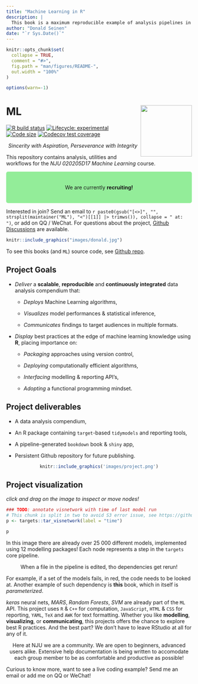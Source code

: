 ```yaml
---
title: "Machine Learning in R"
description: |
  This book is a maximum reproducible example of analysis pipelines in R.
author: "Donald Seinen"
date: "`r Sys.Date()`"
---
```


```r
knitr::opts_chunk$set(
  collapse = TRUE,
  comment = "#>",
  fig.path = "man/figures/README-",
  out.width = "100%"
)

options(warn=-1)
```

# ML <img src="man/figures/logo.png" align="right" height="139"/>

<!-- badges: start -->

[![R build status](https://github.com/D-Se/ML/workflows/R-CMD-check/badge.svg)](https://github.com/D-Se/ML/actions) [![Lifecycle: experimental](https://img.shields.io/badge/lifecycle-experimental-orange.svg)](https://lifecycle.r-lib.org/articles/stages.html#experimental) [![Code size](https://img.shields.io/github/languages/code-size/D-Se/ML.svg)](https://github.com/D-Se/ML) [![Codecov test coverage](https://codecov.io/gh/D-Se/ML/branch/master/graph/badge.svg)](https://app.codecov.io/gh/D-Se/ML?branch=master)

<!-- badges: end -->

<center>

*Sincerity with Aspiration, Perseverance with Integrity*

</center>

This repository contains analysis, utilities and workflows for the *NJU 020205D17 Machine Learning* course.

```{=html}
<style>
div.green { background-color:#93ed99; border-radius: 5px; padding: 20px;}
</style>
```
::: green
<center>

We are currently <B> recruiting! </B>

</center>
:::

Interested in join? Send an email to `r paste0(gsub("[<>]", "", strsplit(maintainer("ML"), "<")[[1]] |> trimws()), collapse = " at: ")`, or add on QQ / WeChat. For questions about the project, [Github Discussions](https://github.com/D-Se/ML/discussions) are available.

```r
knitr::include_graphics("images/donald.jpg")
```

<!-- mae this a small font somewhere else -->
To see this books (and `ML`) source code, see [Github repo](https://github.com/D-Se/ML).  

## Project Goals

-   *Deliver* a **scalable**, **reproducible** and **continuously integrated** data analysis compendium that:

    -   *Deploys* Machine Learning algorithms,

    -   *Visualizes* model performances & statistical inference,

    -   *Communicates* findings to target audiences in multiple formats.

-   *Display* best practices at the edge of machine learning knowledge using **R**, placing importance on:

    -   *Packaging* approaches using version control,

    -   *Deploying* computationally efficient algorithms,

    -   *Interfacing* modelling & reporting API's,

    -   *Adopting* a functional programming mindset.


## Project deliverables

-   A data analysis compendium,

-   An R package containing `target`-based `tidymodels` and reporting tools,

-   A pipeline-generated `bookdown` book & `shiny` app,

-   Persistent Github repository for future publishing.

<center>


```r
knitr::include_graphics('images/project.png')
```

<!-- ![Project Outline](images/project.png){width=600px; height=500px} -->

</center>

## Project visualization

*click and drag on the image to inspect or move nodes!*

```r
### TODO: annotate visnetwork with time of last model run
# This chunk is split in two to avoid S3 error issue, see https://github.com/D-Se/ML/issues/13
p <- targets::tar_visnetwork(label = "time")
```

```r
p
```

In this image there are already over 25 000 different models, implemented using 12 modelling packages! Each node represents a step in the `targets` core pipeline.

::: note
<center>
When a file in the pipeline is edited, tho dependencies get rerun! 
</center>
:::

For example, if a set of the models fails, in red, the code needs to be looked at. Another example of such dependency is **this** book, which in itself is *parameterized*.

*keras* neural nets, *MARS*, *Random Forests*, *SVM* are already part of the `ML` API. This project uses `R` & `C++` for computation, `JavaScript`, `HTML` & `CSS` for reporting, `YAML`, `TeX` and `AWK` for text formatting. Whether you like **modelling**, **visualizing**, or **communicating**, this projects offers the chance to explore best R practices. And the best part? We don't have to leave RStudio at all for any of it.

::: community
<center>

Here at NJU we are a community. We are open to beginners, advanced users alike. Extensive help documentation is being written to accomodate each group member to be as comfortable and productive as possible!

</center>
:::

Curious to know more, want to see a live coding example? Send me an email or add me on QQ or WeChat!
